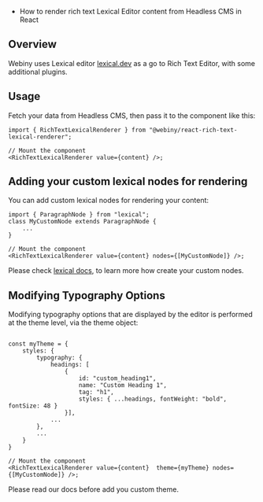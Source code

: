 
<Alert type="success" title="What you'll learn">

  - How to render rich text Lexical Editor content from Headless CMS in React

</Alert>

## Overview

Webiny uses Lexical editor [lexical.dev](https://lexical.dev) as a go to Rich Text Editor, with some additional plugins.
## Usage

Fetch your data from Headless CMS, then pass it to the component like this:

```tsx
import { RichTextLexicalRenderer } from "@webiny/react-rich-text-lexical-renderer";

// Mount the component
<RichTextLexicalRenderer value={content} />;
```

## Adding your custom lexical nodes for rendering

You can add custom lexical nodes for rendering your content:

```tsx
import { ParagraphNode } from "lexical";
class MyCustomNode extends ParagraphNode {
    ...
}

// Mount the component
<RichTextLexicalRenderer value={content} nodes={[MyCustomNode]} />;
```

Please check [lexical docs](https://lexical.dev/docs/concepts/nodes), to learn more how create your custom nodes. 

## Modifying Typography Options

Modifying typography options that are displayed by the editor is performed at the theme level, via the theme object:

```tsx

const myTheme = {
    styles: {
        typography: {
            headings: [
                {
                    id: "custom_heading1",
                    name: "Custom Heading 1",
                    tag: "h1",
                    styles: { ...headings, fontWeight: "bold", fontSize: 48 }
                }],
            ...
        },
        ...
    }
}

// Mount the component
<RichTextLexicalRenderer value={content}  theme={myTheme} nodes={[MyCustomNode]} />;
```

<Alert type="success" title="What you'll learn">
  Please <Link href={"https://www.webiny.com/docs/page-builder/theming/theme-object"} target={"_blank"}>read our docs</Link> before add you custom theme.
</Alert>
